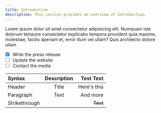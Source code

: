 ---
title: Introduction
description: This section provides an overview of Introduction.
---

Lorem ipsum dolor sit amet consectetur adipisicing elit. Numquam iste dolorum tempore consectetur explicabo tempora provident quia maxime, molestiae, facilis aperiam et, error illum vel ullam? Quis architecto dolore ullam

- [x] Write the press release
- [ ] Update the website
- [ ] Contact the media

| Syntax        | Description |   Test Text |
| :------------ | :---------: | ----------: |
| Header        |    Title    | Here's this |
| Paragraph     |    Text     |    And more |
| Strikethrough |             |    ~~Text~~ |

<CardGrid>
  <Card
    title="Page Structure"
    href="/docs/deep/deeper"
    icon="alignJustify"
    variant="small"
    description="test description"
  />
  <Card
    title="Page Structure"
    href="/docs/deep/deeper"
    icon="alignJustify"
    variant="small"
  />
  <Card
    title="Rubix Studios"
    href="https://www.rubixstudios.com.au"
    icon="alignJustify"
    external={true}
    variant="small"
  />
  <Card
    title="Rubix Studios"
    href="https://www.rubixstudios.com.au"
    image="/images/og-image.png"
    external={true}
    variant="image"
  />
</CardGrid>